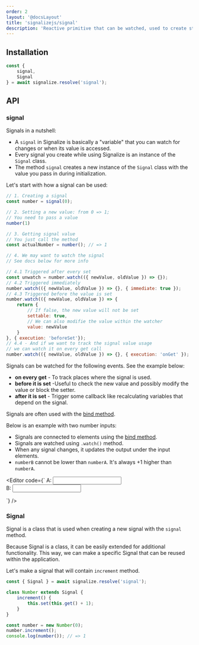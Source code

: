 ```yaml
---
order: 2
layout: '@docsLayout'
title: 'signalizejs/signal'
description: 'Reactive primitive that can be watched, used to create stores, or bound to element properties and attributes.'
---
```



## Installation
<ImportMapDependencies module="signal" />

```js
const {
	signal,
	Signal
} = await signalize.resolve('signal');
```

## API

### signal
Signals in a nutshell:
- A `signal` in Signalize is basically a "variable" that you can watch for changes or when its value is accessed.
- Every signal you create while using Signalize is an instance of the `Signal` class.
- The method `signal` creates a new instance of the `Signal` class with the value you pass in during initialization.

Let's start with how a signal can be used:
```js
// 1. Creating a signal
const number = signal(0);

// 2. Setting a new value: from 0 => 1;
// You need to pass a value
number(1)

// 3. Getting signal value
// You just call the method
const actualNumber = number(); // => 1

// 4. We may want to watch the signal
// See docs below for more info

// 4.1 Triggered after every set
const unwatch = number.watch(({ newValue, oldValue }) => {});
// 4.2 Triggered immediately
number.watch(({ newValue, oldValue }) => {}, { immediate: true });
// 4.3 Triggered before the value is set
number.watch(({ newValue, oldValue }) => {
	return {
		// If false, the new value will not be set
		settable: true,
		// We can also modifie the value within the watcher
		value: newValue
	}
}, { execution: 'beforeSet'});
// 4.4 - And if we want to track the signal value usage
// we can watch it on every get call
number.watch(({ newValue, oldValue }) => {}, { execution: 'onGet' });
```

Signals can be watched for the following events. See the example below:
- **on every get** - To track places where the signal is used.
- **before it is set** -Useful to check the new value and possibly modify the value or block the setter.
- **after it is set** - Trigger some callback like recalculating variables that depend on the signal.

Signals are often used with the [bind method](/docs/modules/bind).

Below is an example with two number inputs:
- Signals are connected to elements using the [bind method](/docs/modules/bind).
- Signals are watched using `.watch()` method.
- When any signal changes, it updates the output under the input elements.
- `numberB` cannot be lower than `numberA`. It's always +1 higher than `numberA`.

<Editor code={`
A: <input id="numberA" type="number"><br>
B: <input id="numberB" type="number"><br>
<span id="output"></span>

<script type="importmap">${createImportMapJson(['signal', 'bind'])}</script>

<script type="module">

	const { resolve } = new Signalize();
	const { signal, bind } = await resolve('signal', 'bind');

	// 1. Init Signals
	const numberA = signal(1);
	const numberB = signal(2);

	// 2. Bind signals to inputs
	// bind(element, attributes)
	bind(document.querySelector('#numberA'), { value: numberA });
	bind(document.querySelector('#numberB'), { value: numberB });

	// 3. Bind signal to output.
	bind(document.querySelector('#output'), {
		// 4. In case we need to pass more than just a Signal
		// into the bind function, we need to tell the function
		// which signals to watch. The array contains signals
		// to watch and the listener goes last [...signals, listener]
		html: [numberA, numberB, () => \`Outpout is: \${numberA + numberB}\`]
	})

	// 5. Watch numberA,
	// Execute watcher immediatelly {immediate: true }
	numberA.watch(({ newValue }) => {
		// 6. When number A is set, automatically increase
		// numberB if it is smaller than A
		if (newValue > numberB()) {
			numberB(newValue + 1);
		}
	}, { immediate: true });

	// 7. Watch number B, execute it before it is set
	numberB.watch(({ newValue, oldValue }) => {
		// 8. When number B is set, but is smaller than number A,
		// return the old value and block setting the value
		if (newValue < numberA()) {
			return {
				value: oldValue,
				settable: false
			}
		}
	}, { execution: 'beforeSet' });
</script>
`} />

### Signal
Signal is a class that is used when creating a new signal with the `signal` method.

Because Signal is a class, it can be easily extended for additional functionality.
This way, we can make a specific Signal that can be reused within the application.

Let's make a signal that will contain `increment` method.
```js
const { Signal } = await signalize.resolve('signal');

class Number extends Signal {
	increment() {
		this.set(this.get() + 1);
	}
}

const number = new Number(0);
number.increment();
console.log(number()); // => 1
```
